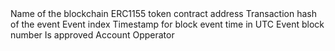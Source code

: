 <ParamField path="blockchain">
Name of the blockchain
</ParamField>
<ParamField path="contract_address">
ERC1155 token contract address
</ParamField>
<ParamField path="evt_tx_hash">
Transaction hash of the event
</ParamField>
<ParamField path="evt_index">
Event index
</ParamField>
<ParamField path="evt_block_time">
Timestamp for block event time in UTC
</ParamField>
<ParamField path="evt_block_number">
Event block number
</ParamField>
<ParamField path="approved">
Is approved
</ParamField>
<ParamField path="account">
Account
</ParamField>
<ParamField path="operator">
Opperator
</ParamField>
